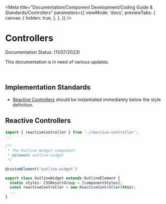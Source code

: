 
<Meta
  title="Documentation/Component Development/Coding Guide & Standards/Controllers"
  parameters={{
    viewMode: 'docs',
    previewTabs: {
      canvas: {
        hidden: true,
      },
    },
  }}
/>

# Controllers

<outline-core-alert status="warning">
  <span slot="header">Documentation Status: (11/07/2023)</span>
  <p>This documentation is in need of various updates.</p>
</outline-core-alert>
<br />

## Implementation Standards

- [Reactive Controllers](https://lit.dev/docs/composition/controllers/) should be instantiated immediately below the style definition.

## Reactive Controllers

```typescript
import { reactiveController } from './reactive-controller'; 
...

/** 
 * The Outline Widget component 
 * @element outline-widget 
 */ 

@customElement('outline-widget')

export class OutlineWidget extends OutlineElement { 
  static styles: CSSResultGroup = [componentStyles]; 
  const reactiveController = new ReactiveController(this); 
  ... 
}
```
